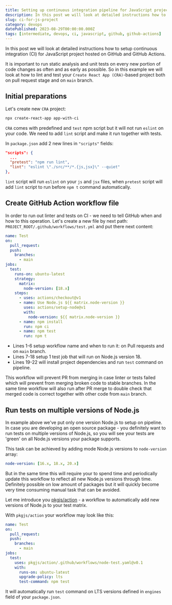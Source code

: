 ```yaml
---
title: Setting up continuous integration pipeline for JavaScript project
description: In this post we will look at detailed instructions how to setup continuos integration (CI) for JavaScript project hosted on GitHub and GitHub Actions.
slug: ci-for-js-project
category: devops
datePublished: 2023-08-29T00:00:00.000Z
tags: [intermediate, devops, ci, javascript, github, github-actions]
---
```


In this post we will look at detailed instructions how to setup continuous integration (CI) for JavaScript project hosted on GitHub and GitHub Actions.

It is important to run static analysis and unit tests on every new portion of code changes as often and as early as possible.
So in this example we will look at how to lint and test your `Create React App (CRA)`-based project both on pull request stage and on `main` branch.

## Initial preparations

Let's create new `CRA` project:

```bash
npx create-react-app app-with-ci
```

`CRA` comes with predefined and `test` npm script but it will not run `eslint` on your code. We need to add `lint` script and make it run together with tests.

In `package.json` add 2 new lines in `"scripts"` fields:

```json
"scripts": {
  ...
  "pretest": "npm run lint",
  "lint": "eslint \"./src/**/*.{js,jsx}\" --quiet"
},
```

`lint` script will run `eslint` on your `js` and `jsx` files, when `pretest` script will add `lint` script to run before `npm t` command automatically.

## Create GitHub Action workflow file

In order to run out linter and tests on CI - we need to tell GitHub when and how to this operation. Let's create a new file by next path: `PROJECT_ROOT/.github/workflows/test.yml` and put there next content:

```yml
name: Test
on:
  pull_request:
  push:
    branches:
      - main
jobs:
  test:
    runs-on: ubuntu-latest
    strategy:
      matrix:
        node-version: [18.x]
    steps:
      - uses: actions/checkout@v1
      - name: Use Node.js ${{ matrix.node-version }}
        uses: actions/setup-node@v1
        with:
          node-version: ${{ matrix.node-version }}
      - name: npm install
        run: npm ci
      - name: npm test
        run: npm t
```

- Lines 1-6 setup workflow name and when to run it: on Pull requests and on `main` branch.
- Lines 7-18 setup 1 test job that will run on Node.js version 18.
- Lines 19-22 will install project dependencies and run `test` command on pipeline.

This workflow will prevent PR from merging in case linter or tests failed which will prevent from merging broken code to stable branches.
In the same time workflow will also run after PR merge to double check that merged code is correct together with other code from `main` branch.

## Run tests on multiple versions of Node.js

In example above we've put only one version Node.js to setup on pipeline. In case you are developing an open source package - you definitely want to run tests on multiple versions of Node.js, so you will see your tests are 'green' on all Node.js versions your package supports.

This task can be achieved by adding mode Node.js versions to `node-version` array:

```yml
node-version: [16.x, 18.x, 20.x]
```

But in the same time this will require your to spend time and periodically update this workflow to reflect all new Node.js versions through time. Definitely possible on low amount of packages but it will quickly become very time consuming manual task that can be avoided.

Let me introduce you [pkgjs/action](https://github.com/pkgjs/action) - a workflow to automatically add new versions of Node.js to your test matrix.

With `pkgjs/action` your workflow may look like this:

```yml
name: Test
on:
  pull_request:
  push:
    branches:
      - main
jobs:
  test:
    uses: pkgjs/action/.github/workflows/node-test.yaml@v0.1
    with:
      runs-on: ubuntu-latest
      upgrade-policy: lts
      test-command: npm test
```

It will automatically run `test` command on LTS versions defined in `engines` field of your `package.json`.
